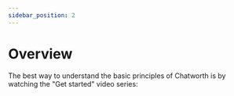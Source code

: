 ```yaml
---
sidebar_position: 2
---
```



# Overview

The best way to understand the basic principles of Chatworth is by watching the "Get started" video series:

<YoutubeEmbed videoId="https://www.youtube.com/embed/videoseries?list=PLHpyDlgo4x7NUjF-L5VaYfBPQ03uzf5l3" />
